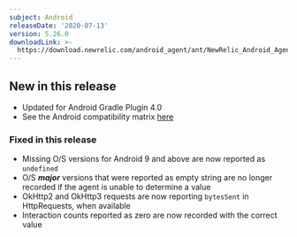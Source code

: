 ```yaml
---
subject: Android
releaseDate: '2020-07-13'
version: 5.26.0
downloadLink: >-
  https://download.newrelic.com/android_agent/ant/NewRelic_Android_Agent_5.26.0.zip
---
```


## New in this release

* Updated for Android Gradle Plugin 4.0
* See the Android compatibility matrix [here](https://docs.newrelic.com/docs/mobile-monitoring/new-relic-mobile-android/get-started/new-relic-android-compatibility-requirements#h2-agent-and-gradle-compatibility)

### Fixed in this release

* Missing O/S versions for Android 9 and above are now reported as `undefined`
* O/S **_major_** versions that were reported as empty string are no longer recorded if the agent is unable to determine a value
* OkHttp2 and OkHttp3 requests are now reporting `bytesSent` in HttpRequests, when available
* Interaction counts reported as zero are now recorded with the correct value
